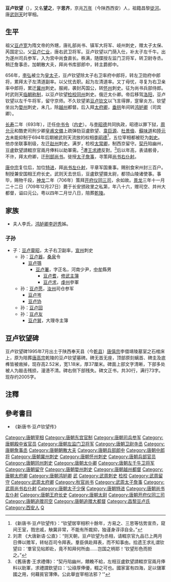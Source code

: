 '''豆卢钦望'''（{{bd|624年||709年|12月27日|}}），又名'''望之'''，字'''思齐'''，京兆[[万年县_(北周)|万年]]（今陕西西安）人，祖籍昌黎[[徒河县|徒河]]。唐[[武则天|武则天]]时宰相。

==生平==
{{grammar}}
祖父[[豆卢宽|豆卢宽]]为隋文帝的外甥，唐礼部尚书、镇军大将军、岐州刺史，赠太子太保、芮国定公。父[[豆卢仁业|豆卢仁业]]，唐右武卫将军。豆卢钦望以门荫入仕，补太子左千牛。出为遂州司兵参军，入为宫中尚食直长。秩满，随牒授左监门卫将军，转卫尉寺丞。稍迁詹事丞，加朝散大夫，拜尚书库部郎中，转主爵郎中。

656年，[[李弘_(唐朝)|李弘]]被立为[[皇太子|皇太子]]，豆卢钦望除太子右卫率府中郎将，转左卫勋府中郎将，累拜太子左清道副率。以父忧去职。起为左清道率。又丁母忧，寻复为右卫亲率中郎将，累迁[[冀州|冀州]]刺史。服阙，袭封芮国公，转[[怀州|怀州]]刺史。征为尚书兵部侍郎。时武则天[[临朝称制|临朝称制]]，以豆卢钦望[[检校|检校]][[同州|同州]]刺史。俄迁太仆卿。帝后移驾[[洛阳|洛阳]]，豆卢钦望以左千牛将军，留守京师。不久钦望弟[[豆卢钦文|豆卢钦文]]以飞言得罪，窆窜炎方。钦望坐出为[[婺州|婺州]]刺史，未几，除[[越州|越州]]都督。后入拜[[太府卿|太府卿]]，[[垂拱|垂拱]]年间转[[鸿胪卿|鸿胪卿]]（司宾卿）。

[[长寿_(武周)|长寿]]二年（693年），迁任[[中书令|中书令]]（[[内史|内史]]）。与[[李昭德|李昭德]]共同执政，昭德以罪下狱，[[周允元|周允元]]和酷吏司刑少卿[[皇甫文備|皇甫文備]]上疏弹劾豆盧欽望、[[韋巨源|韋巨源]]、[[杜景儉|杜景儉]]、[[蘇味道|蘇味道]]和[[陸元方|陸元方]]未能抑制于694年后期被武则天流放的权相[[李昭德|李昭德]]<ref>《新唐书·豆卢钦望传》：“钦望居宰相积十餘年，方易之、三思等怙势宣烝，窥间王室，戮忠戚，觖冀非常，不能有所裁抑，独谨身谆谆自全。”</ref>，五位宰相都被贬为[[刺史|刺史]]。他亦坐联事削级，左迁[[赵州|赵州]]刺史。满岁，检校[[太常卿|太常卿]]，制西京留守。[[契丹|契丹]]陷幽州，豆盧欽望請輟京官兩月俸料以助軍需。<ref>刘肃 《大唐新语·公直》：“则天朝，豆卢钦望为丞相，请輟京官九品已上两月日俸以赡军，转帖百司令拜表。羣臣俱赴拜表，而不知事由。拾遗王求礼谓钦望曰：‘羣官见帖即赴，竟不知拜何所由……岂国之柄耶！’钦望形色而拒之。”</ref>遭[[王求禮|王求禮]]反對。<ref>《舊唐書‧王求禮傳》：“契丹陷幽州，饋輓不給，左相豆盧欽望請輟京官兩月俸料以助軍，求禮謂欽望曰：‘公祿厚俸優，輟之可也。國家富有四海，足以儲軍國之用，何藉貧官薄俸。公此舉豈宰相法邪？’”</ref>后以年高，表请骸骨，不许，拜太府卿，迁[[刑部尚书|刑部尚书]]。徙授[[太子詹事|太子詹事]]，寻策拜[[尚书右仆射|尚书右仆射]]。

[[唐中宗|唐中宗]]复位后，加位[[特进|特进]]，拜[[尚书左仆射|尚书左仆射]]，平章军国重事。赐别食宋州封三百户。制授兼安国相王府长史。武则天去世后，豆盧欽望摄太尉，都领山陵诸使事。事毕，赐物千段，[[神龙|神龙]]二年（706年）策拜[[开府仪同三司|开府仪同三司]]，余如故。[[景龙|景龙]]三年十一月二十二日（709年12月27日）薨于长安颁政里之私第，年八十六，赠司空、并州大都督，谥曰元公。粤以四年二月廿八日，陪葬[[乾陵|乾陵]]。

==家族==
{{main|昌黎豆卢氏世系图}}

*夫人李氏，[[鸿胪卿|鸿胪卿]][[李迥秀|李迥秀]]姊。
===子孙===
*子：[[豆卢靈昭|豆卢靈昭]]，太子右卫副率，[[宣州|宣州]]刺史
**孙：[[豆卢器|豆卢器]]，[[桑泉|桑泉]]令
***[[豆卢鶚|豆卢鶚]]
****[[豆卢署|豆卢署]]，字正名，河南少尹，[[中牟|中牟]]縣男
*****[[豆卢耆|豆卢耆]]，[[修武|修武]][[主簿|主簿]]
*****[[豆卢求|豆卢求]]，[[虔州|虔州]]參軍
**孙：[[豆卢愿|豆卢愿]]，[[汝州|汝州]]司仓参军
***[[豆卢岑|豆卢岑]]
***[[豆卢协|豆卢协]]
**孙：[[豆卢回|豆卢回]]
**孙：[[豆卢友|豆卢友]]
***[[豆卢巽|豆卢巽]]，大理寺主簿

== 豆卢钦望碑 ==
豆卢钦望碑1995年7月出土于陕西奉天县（今[[乾县|乾县]]）[[唐僖宗|唐僖宗]]李儇靖陵墓室之石棺床上，原为陪葬[[唐高宗|唐高宗]]乾陵的豆卢钦望墓碑。碑无首无座，顶部原刻螭首、碑圭及底榫皆被凿掉，现存高2.52米，宽1.18米，厚37厘米。碑面上部文字清晰，下部多处被人为敲击残损，漫漶不清。碑右侧下部残失。碑文正书，共30行，满行73字。现存约2005字。
{{Quotation|
大唐故开府仪同三司尚书左仆射上柱国赠司空芮国元公豆卢府君之碑并序
<br>兵部尚书修文馆□□□□□□□□□□□□□□□□□□□□□□州刺史上柱国李迥秀撰文
<br>    闻夫福履莫先于寿考，荣名莫大于富贵。公问有珍从，可谓寿矣；禄盈万钟，可谓富矣；位登三事，可谓〇〇。〇〇于此，足以垂〇；（缺十三字）于书社者〇立言（缺九字）大，阐周易之微旨，存则道备搢绅，殁则名留竹帛，惟芮元公得之矣。'''公讳望，字思齐，昌黎徙河人'''。其氏族〇声，所由来尚矣。'''曾祖通，周骠骑大将军、开府仪同三司，〇〇〇，隋左武候大将军、驸马都尉、南陈安公。祖宽，唐礼部尚书、镇军大将军、岐州刺史，赠特进、并州大都督、芮国定公。父仁业，唐右武卫将军，赠太子少保、芮国敬公'''。相门卿族，辉映列古；纬武经文，卷怀前代。公陶两仪之间〇，〇〇桑之积德。岳镇川渟，兰薰松茂，孝友之性，非因黼藻；仁义之方，无借砥砺。负揭日月，践履冰霜。得高论于帷几，擅奇声于通理。才称经世，不为雕虫之末；学以〇身，不〇章句之广。通人许其公〇，〇〇论之王佐。陈平门巷，辙迹可称；王-{濬}-幡旗，戏言无远。'''起家以门资补太子左千牛。宫废，出为遂州司兵参军，入为殿中尚食直长。分署外兵，来调中-{餗}-。陟遐自〇，此之谓欤。秩满，随牒授左监门〇〇〇，转卫尉寺丞，稍迁詹事丞，加朝散大夫，拜尚书库部郎中，转主爵郎中'''。言辞博望，来奏明光，步入东掖之门，坐题北宫之笔。属三韩负固，五奴反逆，方命渡〇之师，允籍楼舡之势。'''以公为江南〇〇〇使'''，突冒接连，艨冲继进，军容之盛，实有助云。'''孝敬皇帝昔在储贰，妙择宫寮，除太子右卫率府中郎将，转左卫勋府中郎将，累拜太子左清道副率'''。侍卫两宫，勤劳（缺十一字）敬公忧，去职。三入壹溢，丧过乎礼，泣血绝浆，俯而犹病。'''起为左清道率'''，言从夺服，事迫朝命。割创巨以终天，扶尪羸而就职。及祥缟，又丁太夫人艰，哀疚之容，复如丧敬公之日。'''寻〇为右卫亲府中郎将，累迁冀州刺史'''。唐都旧国，时号难理，威严以驭其强，爱惠以缓其弱。途歌里-{詠}-，老安少怀。'''服阙，袭爵芮国公，转怀州刺史'''。俗杂五方，地称六辅，风化浃于邻境，河润及于京师。'''征为尚书兵部〇〇'''。〇卿之职，师兵所慎，动必应机，繄赖斯在。时高宗厌俗上仙，太后临朝称制。〇国以之作难，三叔于是流言。淮海荆河，称兵啸聚。太后以汉数四七，时遘屯蒙，参中〇二事〇〇〇，'''乃以公检校同州刺史，凶党克平，追复本职。俄迁太仆卿'''。伯囧正仆，夏侯奉车，方斯蔑如也。大驾久留洛食，西土咸怀怨思，居守之委，存乎其人。'''乃拜公左千牛将军，京师留守〇〇〇〇。时〇〇〇，公弟钦文，以飞言得罪，窜于炎方。公坐出为婺州刺史。未几，除越州都督'''。句吴瓯越，轻剽成风。迁不易方，素渐声训。下车之日，威令肃然。'''入即拜太府卿，转鸿胪卿'''。国之小藏，邦之大序。允求文〇，〇〇元方。'''久之，迁中书令'''。出纳王言，辑熙帝载。魏祖之熹文若，晋皇之叹阳元，不是过也。'''时中书李昭德与公作对，昭德以罪下狱，公坐联事削级，左迁赵州刺史'''。公累典名郡，长于牧人。政声之〇，〇〇弥著。'''满岁，检校太常卿，制西京留守。公频总留事，委遇特深。契丹来侵幽蓟，妄陈谶记，从乱如〇。乃命公持节河北'''，宣明国典。助桀吠尧之伍，面缚来降；即聋从昧之徒，舆棺请罪。凶渠克〇，〇〇〇焉。'''公以悬车之年，表请骸骨。不许，拜太府卿'''。帝以公久在枢衡，任遇斯重，春秋高矣，不宜复婆娑九列，'''乃迁刑部尚书'''。公坐镇雅谷，动必依仁，名法之书，非其志也，〇累固辞。朝廷重〇〇〇'''徙授太子詹事，寻策拜尚书右仆射'''。备社稷之冢臣，居元恺之重任，岂惟咸有壹德，实亦敬同三老。公知无不为，心〇俱罄；成而不有，事迹罕传。长想归休，遂称疾笃。'''转太子少保'''，又让不受，除〇〇〇〇。职参调护，地实优闲。顷之，'''兼领太子詹事'''。'''皇上践祉，以公宫端旧臣，加位特进，临轩策拜尚书左仆射、平章军国重事'''。-{珮}-垂玄玉，坐驭绿车，国之元老，时莫舆贰。'''上思优贤，〇〇〇俾，乃赐别食宋州封三百户。安国相王，帝之介弟，特申优异，制公兼长史。则天大圣皇后攒涂方启，迁座京邑，敕公摄太尉，都领山陵诸使事。中书令韦安石等各扬所职〇〇〇焉。事毕，赐物千段，策拜开府仪同三司，余如故'''。式赡四海，仪形百辟。黄权邓骘，兼之者公。日下曾泉，既深大耋之恨；风高落〇，弥轸长年之悲。请老，制许。俸禄印绶，一无所减。呜呼！上药难〇，〇〇终谢。沉痼弥留，晦明逾积。'''时景龙三年十一月廿二日，即长安颂政里之私第，春秋八十有六。上闻凶震悼，亲为发哀，辍朝三日，赠司空、并州大都督，赙物千段，米粟千斛，赐东园秘器，葬事所须，并令官给，务令优厚，仍为立碑。吉凶仪卫，将送往复。敕鸿胪卿李迥秀监护，雍州司马韦铣为副。玺书吊祭，襚以锦衾敛服，又赗以玄熏束帛，乘马〇四而加璧焉'''。公惟岳降神，自天生德。〇〇〇合，照邻藏用。清徽素范，标迈当时。劲节贞心，发挥雅俗。敦至柔以待物，崇劳谦以虚己。竭诚奉上，不顺旨以取容；谨身率下，不宾名以求誉。慎伯起之金，存子罕之宝。斟酌荀〇，〇〇〇商。辩藏〇〇，〇其欲讷之性；学富九流，晦其洽闻之迹。庙堂仰其模楷，簪绂推之领袖。萧条隐吏之际，优游平勃之间。故能出入三朝，周旋五纪。履顺而动，自符大雅之训；委心而行，弗违中庸之德。进退有通于〇〇，屈伸无嫌于险易。出处殊轸，慕其道而载怀；文武异途，闻其风而击节。诗不云乎：人之云亡，邦国殄萃者也。'''粤以四年二月廿八日，陪葬乾陵'''，礼也。'''嗣子太子右卫副率灵昭'''，质茂-{珪}-璋，操秉〇〇。〇仁游艺，文学表于四科；考古论兵，武功宣于七德。至性穷观行之道，立身极扬名之事。躬奉陈迹，仰遵圣旨。太常彝器，既有铭于功业；岘首南阳，宜备刊其景行。迥秀即公之内弟，躬奉名节，〇〇〇〇。仰凭遗爱，少寄情感。俾夫不朽之迹，与日月而长悬；无愧之词，共山河而永久。-{迺}-为铭曰：
<br>寿兵长发，厌越遐征。奄宅玄土，遂迁朔城。和龙启域，斗马标名。中山问鼎，上洛飘缨。
<br>自北徂南，俾侯锡土。化渐江汉，道变齐鲁。庆流耳孙，福基鼻祖。舄奕当代，萎蕤〇古。
<br>〇〇〇秀，〇〇华裔。〇〇〇〇，相望邸第。公之克挺，实为命世。薾影昂藏，抟风陵厉。
<br>抗志贞亮，秉心渊默。容止可仰，威仪不忒。传称四科，书陈三德。荣问不已，芳猷允塞。
<br>外重四岳，公实居之。内贵五省，公遍游之。咸歌来慕，同〇〇〇。非吏非隐，念兹在兹。
<br>阅水东逝，奔曦西仄。大厦摧梁，垂天〇异。百年有数，一棺永息。荒垅凝阴，寒云无色。
<br>饰终何事，赠以台华。诏葬何事，送以轻车。坟开千曲，邑聚万冢。憗遗之〇，举世咨嗟。
}}

== 注釋 ==
{{Reflist|2}}

== 參考書目 ==
* 《新唐书·豆卢钦望传》

{{start box}}
{{s-bef|before=[[岑长倩|岑长倩]]}}
{{s-title|[[武周|武周]][[尚书右仆射|文昌右相]]|697年—698年<br />699年—700年}}
{{s-aft|after=[[杨再思|杨再思]]}}
{{s-bef|before=[[王及善|王及善]]}}
{{s-title|[[唐朝|唐朝]][[尚书左仆射|尚书左仆射]]|705年—706年}}
{{s-aft|after=[[魏元忠|魏元忠]]}}
{{end box}}

{{DEFAULTSORT:D}}
[[Category:唐朝宰相|Category:唐朝宰相]]
[[Category:唐朝东宫官制|Category:唐朝东宫官制]]
[[Category:唐朝司兵参军|Category:唐朝司兵参军]]
[[Category:唐朝殿中省官员|Category:唐朝殿中省官员]]
[[Category:唐朝左监门卫将军|Category:唐朝左监门卫将军]]
[[Category:唐朝卫尉寺丞|Category:唐朝卫尉寺丞]]
[[Category:唐朝詹事丞|Category:唐朝詹事丞]]
[[Category:唐朝朝散大夫|Category:唐朝朝散大夫]]
[[Category:唐朝兵部郎中|Category:唐朝兵部郎中]]
[[Category:唐朝中郎将|Category:唐朝中郎将]]
[[Category:唐朝冀州刺史|Category:唐朝冀州刺史]]
[[Category:唐朝怀州刺史|Category:唐朝怀州刺史]]
[[Category:唐朝兵部官员|Category:唐朝兵部官员]]
[[Category:唐朝同州刺史|Category:唐朝同州刺史]]
[[Category:唐朝太仆卿|Category:唐朝太仆卿]]
[[Category:唐朝左千牛卫将军|Category:唐朝左千牛卫将军]]
[[Category:唐朝留守|Category:唐朝留守]]
[[Category:唐朝婺州刺史|Category:唐朝婺州刺史]]
[[Category:唐朝越州都督|Category:唐朝越州都督]]
[[Category:唐朝太府卿|Category:唐朝太府卿]]
[[Category:唐朝鸿胪卿|Category:唐朝鸿胪卿]]
[[Category:唐朝中书令|武]]
[[Category:武周刺史|Category:武周刺史]]
[[Category:武周太常卿|检校]]
[[Category:武周留守|Category:武周留守]]
[[Category:武周太府卿|Category:武周太府卿]]
[[Category:秋官尚书|Category:秋官尚书]]
[[Category:武周太子詹事|Category:武周太子詹事]]
[[Category:武周尚书右仆射|Category:武周尚书右仆射]]
[[Category:唐朝太子少保|Category:唐朝太子少保]]
[[Category:唐朝特进|Category:唐朝特进]]
[[Category:唐朝尚书左仆射|Category:唐朝尚书左仆射]]
[[Category:唐朝王府长史|Category:唐朝王府长史]]
[[Category:唐朝太尉|Category:唐朝太尉]]
[[Category:唐朝开府仪同三司|Category:唐朝开府仪同三司]]
[[Category:唐朝追赠司空|Category:唐朝追赠司空]]
[[Category:唐朝追赠大都督|Category:唐朝追赠大都督]]
[[Category:昌黎豆卢氏|Category:昌黎豆卢氏]]
[[Category:西安人|Category:西安人]]
[[Category:豆卢姓|Q]]